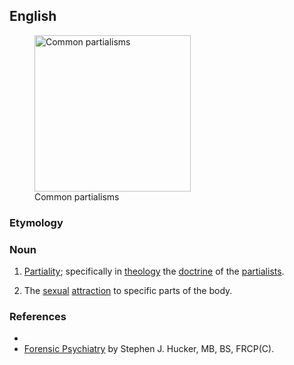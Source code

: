 ==English==
[[File:Partialism Montage.jpg|thumb|250px|Common partialisms]]

===Etymology===
{{suffix|en|partial|ism}}

===Noun===
{{en-noun|~}}

# [[partiality|Partiality]]; specifically in [[theology]] the [[doctrine]] of the [[partialists]].
# {{lb|en|psychiatry}} The [[sexual]] [[attraction]] to specific parts of the body.

===References===
* {{R:Webster 1913}}
* [http://www.forensicpsychiatry.ca/paraphilia/partialism.htm Forensic Psychiatry] by Stephen J. Hucker, MB, BS, FRCP(C).